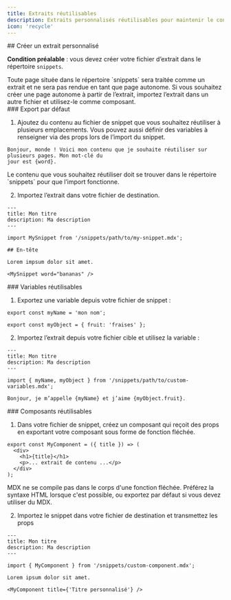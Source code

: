 ```yaml
---
title: Extraits réutilisables
description: Extraits personnalisés réutilisables pour maintenir le contenu synchronisé
icon: 'recycle'
---
```



<SnippetIntro />


<div id="creating-a-custom-snippet">
  ## Créer un extrait personnalisé
</div>

**Condition préalable** : vous devez créer votre fichier d’extrait dans le répertoire `snippets`.

<Note>
  Toute page située dans le répertoire `snippets` sera traitée comme un extrait et ne
  sera pas rendue en tant que page autonome. Si vous souhaitez créer une page
  autonome à partir de l’extrait, importez l’extrait dans un autre fichier et
  utilisez-le comme composant.
</Note>

<div id="default-export">
  ### Export par défaut
</div>

1. Ajoutez du contenu au fichier de snippet que vous souhaitez réutiliser à plusieurs
   emplacements. Vous pouvez aussi définir des variables à renseigner via des props
   lors de l’import du snippet.

```mdx extraits/mon-extrait.mdx
Bonjour, monde ! Voici mon contenu que je souhaite réutiliser sur plusieurs pages. Mon mot‑clé du
jour est {word}.
```

<Warning>
  Le contenu que vous souhaitez réutiliser doit se trouver dans le répertoire `snippets`
  pour que l’import fonctionne.
</Warning>

2. Importez l’extrait dans votre fichier de destination.

```mdx fichier-de-destination.mdx
---
title: Mon titre
description: Ma description
---

import MySnippet from '/snippets/path/to/my-snippet.mdx';

## En-tête

Lorem impsum dolor sit amet.

<MySnippet word="bananas" />
```


<div id="reusable-variables">
  ### Variables réutilisables
</div>

1. Exportez une variable depuis votre fichier de snippet :

```mdx extraits/chemin/vers/variables-personnalisées.mdx
export const myName = 'mon nom';

export const myObject = { fruit: 'fraises' };
```

2. Importez l’extrait depuis votre fichier cible et utilisez la variable :

```mdx fichier-de-destination.mdx
---
title: Mon titre
description: Ma description
---

import { myName, myObject } from '/snippets/path/to/custom-variables.mdx';

Bonjour, je m’appelle {myName} et j’aime {myObject.fruit}.
```


<div id="reusable-components">
  ### Composants réutilisables
</div>

1. Dans votre fichier de snippet, créez un composant qui reçoit des props en exportant
   votre composant sous forme de fonction fléchée.

```mdx extraits/custom-component.mdx
export const MyComponent = ({ title }) => (
  <div>
    <h1>{title}</h1>
    <p>... extrait de contenu ...</p>
  </div>
);
```

<Warning>
  MDX ne se compile pas dans le corps d&#39;une fonction fléchée. Préférez la syntaxe HTML
  lorsque c&#39;est possible, ou exportez par défaut si vous devez utiliser du MDX.
</Warning>

2. Importez le snippet dans votre fichier de destination et transmettez les props

```mdx fichier-de-destination.mdx
---
title: Mon titre
description: Ma description
---

import { MyComponent } from '/snippets/custom-component.mdx';

Lorem ipsum dolor sit amet.

<MyComponent title={'Titre personnalisé'} />
```
